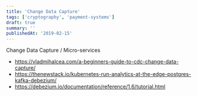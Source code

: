 ```yaml
---
title: 'Change Data Capture'
tags: ['cryptography', 'payment-systems']
draft: true
summary: ''
publishedAt: '2019-02-15'
---
```


Change Data Capture / Micro-services

- https://vladmihalcea.com/a-beginners-guide-to-cdc-change-data-capture/
- https://thenewstack.io/kubernetes-run-analytics-at-the-edge-postgres-kafka-debezium/
- https://debezium.io/documentation/reference/1.6/tutorial.html
